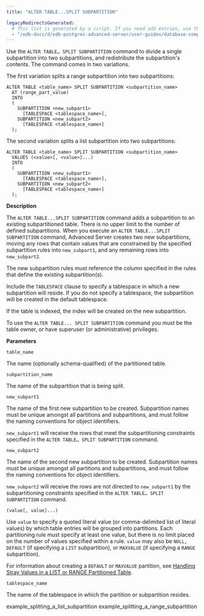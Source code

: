 ```yaml
---
title: "ALTER TABLE...SPLIT SUBPARTITION"

legacyRedirectsGenerated:
  # This list is generated by a script. If you need add entries, use the `legacyRedirects` key.
  - "/edb-docs/d/edb-postgres-advanced-server/user-guides/database-compatibility-for-oracle-developers-guide/11/Database_Compatibility_for_Oracle_Developers_Guide.1.109.html"
---
```


<div id="alter_table_split_subpartition" class="registered_link"></div>

Use the `ALTER TABLE… SPLIT SUBPARTITION` command to divide a single subpartition into two subpartitions, and redistribute the subpartition's contents. The command comes in two variations.

The first variation splits a range subpartition into two subpartitions:

```text
ALTER TABLE <table_name> SPLIT SUBPARTITION <subpartition_name>
  AT (range_part_value)
  INTO
  (
    SUBPARTITION <new_subpart1>
      [TABLESPACE <tablespace_name>],
    SUBPARTITION <new_subpart2>
      [TABLESPACE <tablespace_name>]
  );
```

The second variation splits a list subpartition into two subpartitions:

```text
ALTER TABLE <table_name> SPLIT SUBPARTITION <subpartition_name>
  VALUES (<value>[, <value>]...)
  INTO
  (
    SUBPARTITION <new_subpart1>
      [TABLESPACE <tablespace_name>],
    SUBPARTITION <new_subpart2>
      [TABLESPACE <tablespace_name>]
  );
```

**Description**

The `ALTER TABLE...SPLIT SUBPARTITION` command adds a subpartition to an existing subpartitioned table. There is no upper limit to the number of defined subpartitions. When you execute an `ALTER TABLE...SPLIT SUBPARTITION` command, Advanced Server creates two new subpartitions, moving any rows that contain values that are constrained by the specified subpartition rules into `new_subpart1`, and any remaining rows into `new_subpart2`.

The new subpartition rules must reference the column specified in the rules that define the existing subpartition(s).

Include the `TABLESPACE` clause to specify a tablespace in which a new subpartition will reside. If you do not specify a tablespace, the subpartition will be created in the default tablespace.

If the table is indexed, the index will be created on the new subpartition.

To use the `ALTER TABLE... SPLIT SUBPARTITION` command you must be the table owner, or have superuser (or administrative) privileges.

**Parameters**

`table_name`

 The name (optionally schema-qualified) of the partitioned table.

`subpartition_name`

 The name of the subpartition that is being split.

`new_subpart1`

 The name of the first new subpartition to be created. Subpartition names must be unique amongst all partitions and subpartitions, and must follow the naming conventions for object identifiers.

 `new_subpart1` will receive the rows that meet the subpartitioning constraints specified in the `ALTER TABLE… SPLIT SUBPARTITION` command.

`new_subpart2`

 The name of the second new subpartition to be created. Subpartition names must be unique amongst all partitions and subpartitions, and must follow the naming conventions for object identifiers.

 `new_subpart2` will receive the rows are not directed to `new_subpart1` by the subpartitioning constraints specified in the `ALTER TABLE… SPLIT SUBPARTITION` command.

`(value[, value]...)`

 Use `value` to specify a quoted literal value (or comma-delimited list of literal values) by which table entries will be grouped into partitions. Each partitioning rule must specify at least one value, but there is no limit placed on the number of values specified within a rule. `value` may also be `NULL, DEFAULT` (if specifying a `LIST` subpartition), or `MAXVALUE` (if specifying a `RANGE` subpartition).

 For information about creating a `DEFAULT` or `MAXVALUE` partition, see [Handling Stray Values in a LIST or RANGE Partitioned Table](../../05_handling_stray_values_in_a_list_or_range_partitioned_table/#handling_stray_values_in_a_list_or_range_partitioned_table).

`tablespace_name`

 The name of the tablespace in which the partition or subpartition resides.

<div class="toctree" maxdepth="3">

example_splitting_a_list_subpartition example_splitting_a_range_subpartition

</div>
